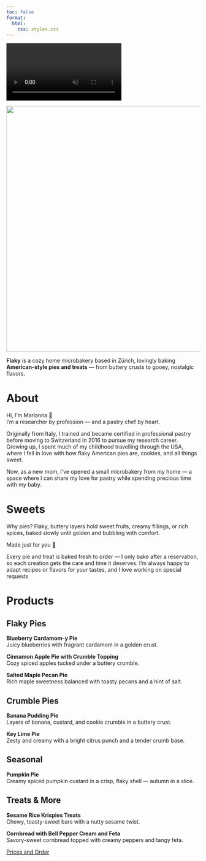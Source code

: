 ```yaml
---
toc: false
format: 
  html:
    css: styles.css
---
```



<div class="background-video-container">
  <video autoplay loop muted playsinline>
    <source src="Backgroundrotating.mp4" type="video/mp4">
    Your browser does not support the video tag.
  </video>
</div>


<div id="home"></div>


![](logo.png){fig-align="center" width=642}

**Flaky** is a cozy home microbakery based in Zürich, lovingly baking **American-style pies and treats** — from buttery crusts to gooey, nostalgic flavors.

# About {#about}

Hi, I’m Marianna 🍓  
I’m a researcher by profession — and a pastry chef by heart.

Originally from Italy, I trained and became certified in professional pastry before moving to Switzerland in 2016 to pursue my research career.  
Growing up, I spent much of my childhood travelling through the USA, where I fell in love with how flaky American pies are, cookies, and all things sweet.

Now, as a new mom, I’ve opened a small microbakery from my home — a space where I can share my love for pastry while spending precious time with my baby.  

# Sweets {#sweets}
Why pies? 
Flaky, buttery layers hold sweet fruits, creamy fillings, or rich spices, baked slowly until golden and bubbling with comfort.

Made just for you 💛

Every pie and treat is baked fresh to order — I only bake after a reservation, so each creation gets the care and time it deserves.
I’m always happy to adapt recipes or flavors for your tastes, and I love working on special requests


# Products {#products}

## Flaky Pies
**Blueberry Cardamom-y Pie**  
Juicy blueberries with fragrant cardamom in a golden crust.  

**Cinnamon Apple Pie with Crumble Topping**  
Cozy spiced apples tucked under a buttery crumble.  

**Salted Maple Pecan Pie**  
Rich maple sweetness balanced with toasty pecans and a hint of salt.  


## Crumble Pies
**Banana Pudding Pie**  
Layers of banana, custard, and cookie crumble in a buttery crust.  

**Key Lime Pie**  
Zesty and creamy with a bright citrus punch and a tender crumb base.  

## Seasonal
**Pumpkin Pie**  
Creamy spiced pumpkin custard in a crisp, flaky shell — autumn in a slice.  


## Treats & More
**Sesame Rice Krispies Treats**  
Chewy, toasty-sweet bars with a nutty sesame twist.  

**Cornbread with Bell Pepper Cream and Feta**  
Savory-sweet cornbread topped with creamy peppers and tangy feta.  

<div class="nav-button">
  <a href="contact.qmd" class="btn-link">Prices and Order</a>
</div>

